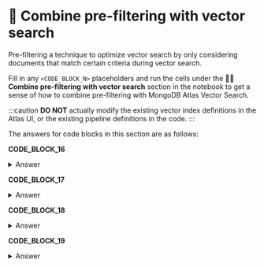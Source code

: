 # 🦹 Combine pre-filtering with vector search

Pre-filtering a technique to optimize vector search by only considering documents that match certain criteria during vector search.

Fill in any `<CODE_BLOCK_N>` placeholders and run the cells under the **🦹‍♀️ Combine pre-filtering with vector search** section in the notebook to get a sense of how to combine pre-filtering with MongoDB Atlas Vector Search.

:::caution
**DO NOT** actually modify the existing vector index definitions in the Atlas UI, or the existing pipeline definitions in the code.
:::

The answers for code blocks in this section are as follows:

**CODE_BLOCK_16**

<details>
<summary>Answer</summary>
<div>
```python
{
    "fields": [
        {
            "numDimensions": 1024,
            "path": "embedding",
            "similarity": "cosine",
            "type": "vector"
        },
        {
            "path": "metadata.language"
            "type": "filter"
        }
    ]
}
```
</div>
</details>

**CODE_BLOCK_17**

<details>
<summary>Answer</summary>
<div>
```python
[
    {
        "$vectorSearch": {
            "index": ATLAS_VECTOR_SEARCH_INDEX_NAME,
            "queryVector": query_embedding,
            "path": "embedding",
            "numCandidates": 150,
            "limit": 5,
            "filter": {"metadata.language": "en"}
        }
    },
    {
        "$project": {
            "_id": 0,
            "page_content": 1,
            "score": {"$meta": "vectorSearchScore"}
        }
    }
]
```
</div>
</details>

**CODE_BLOCK_18**

<details>
<summary>Answer</summary>
<div>
```python
{
    "fields": [
        {
            "numDimensions": 1024,
            "path": "embedding",
            "similarity": "cosine",
            "type": "vector"
        },
        {
            "path": "metadata.language"
            "type": "filter"
        },
        {
            "path": "type"
            "type": "filter"
        }
    ]
}
```
</div>
</details>

**CODE_BLOCK_19**

<details>
<summary>Answer</summary>
<div>
```python
[
    {
        "$vectorSearch": {
            "index": ATLAS_VECTOR_SEARCH_INDEX_NAME,
            "queryVector": query_embedding,
            "path": "embedding",
            "numCandidates": 150,
            "limit": 5,
            "filter": {
                "$and": [
                    {"metadata.language": "en"},
                    {"type": "Document"}
                ]
            }
        }
    },
    {
        "$project": {
            "_id": 0,
            "page_content": 1,
            "score": {"$meta": "vectorSearchScore"}
        }
    }
]
```
</div>
</details>
